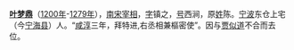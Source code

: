 '''[[叶梦鼎|叶梦鼎]]'''（[[1200年|1200年]]-[[1279年|1279年]]），[[南宋|南宋]][[宰相|宰相]]，[[字|字]]镇之，[[号|号]]西涧，原[[姓|姓]]陈。[[宁波|宁波]]东仓上宅（今[[宁海县_(浙江省)|宁海县]]）人。“[[咸淳|咸淳]]三年，拜特进,右丞相兼樞密使”。因与[[贾似道|贾似道]]不合而去位。
